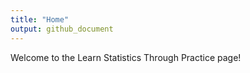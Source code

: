 ```yaml
---
title: "Home"
output: github_document
---
```

 Welcome to the Learn Statistics Through Practice page!